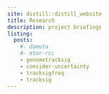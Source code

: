 ```yaml
---
site: distill::distill_website
title: Research
description: project briefings
listing:
  posts:
    #- damuta
    #- mtor-rcc
    - genometracksig
    - consider-uncertainty
    - tracksigfreq
    - tracksig
---
```

